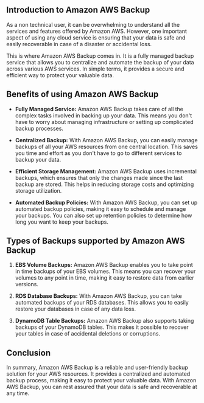 

## **Introduction to Amazon AWS Backup**

As a non technical user, it can be overwhelming to understand all the services and features offered by Amazon AWS. However, one important aspect of using any cloud service is ensuring that your data is safe and easily recoverable in case of a disaster or accidental loss.

This is where Amazon AWS Backup comes in. It is a fully managed backup service that allows you to centralize and automate the backup of your data across various AWS services. In simple terms, it provides a secure and efficient way to protect your valuable data.

## **Benefits of using Amazon AWS Backup**

- **Fully Managed Service:** Amazon AWS Backup takes care of all the complex tasks involved in backing up your data. This means you don't have to worry about managing infrastructure or setting up complicated backup processes.

- **Centralized Backup:** With Amazon AWS Backup, you can easily manage backups of all your AWS resources from one central location. This saves you time and effort as you don't have to go to different services to backup your data.

- **Efficient Storage Management:** Amazon AWS Backup uses incremental backups, which ensures that only the changes made since the last backup are stored. This helps in reducing storage costs and optimizing storage utilization.

- **Automated Backup Policies:** With Amazon AWS Backup, you can set up automated backup policies, making it easy to schedule and manage your backups. You can also set up retention policies to determine how long you want to keep your backups.

## **Types of Backups supported by Amazon AWS Backup**

1. **EBS Volume Backups:** Amazon AWS Backup enables you to take point in time backups of your EBS volumes. This means you can recover your volumes to any point in time, making it easy to restore data from earlier versions.

2. **RDS Database Backups:** With Amazon AWS Backup, you can take automated backups of your RDS databases. This allows you to easily restore your databases in case of any data loss.

3. **DynamoDB Table Backups:** Amazon AWS Backup also supports taking backups of your DynamoDB tables. This makes it possible to recover your tables in case of accidental deletions or corruptions.

## **Conclusion**

In summary, Amazon AWS Backup is a reliable and user-friendly backup solution for your AWS resources. It provides a centralized and automated backup process, making it easy to protect your valuable data. With Amazon AWS Backup, you can rest assured that your data is safe and recoverable at any time.